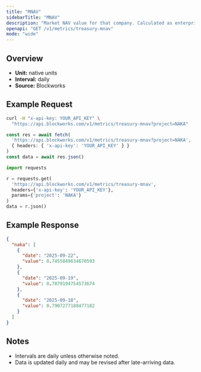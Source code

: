 ```yaml
---
title: "MNAV"
sidebarTitle: "MNAV"
description: "Market NAV value for that company. Calculated as enterprise value / NAV"
openapi: "GET /v1/metrics/treasury-mnav"
mode: "wide"
---
```


## Overview

- **Unit:** native units
- **Interval:** daily
- **Source:** Blockworks

## Example Request

<CodeGroup>

```bash cURL
curl -H "x-api-key: YOUR_API_KEY" \
  "https://api.blockworks.com/v1/metrics/treasury-mnav?project=NAKA"
```

```typescript TypeScript
const res = await fetch(
  'https://api.blockworks.com/v1/metrics/treasury-mnav?project=NAKA',
  { headers: { 'x-api-key': 'YOUR_API_KEY' } }
)
const data = await res.json()
```

```python Python
import requests

r = requests.get(
  'https://api.blockworks.com/v1/metrics/treasury-mnav',
  headers={'x-api-key': 'YOUR_API_KEY'},
  params={'project': 'NAKA'}
)
data = r.json()
```

</CodeGroup>

## Example Response

```json
{
  "naka": [
    {
      "date": "2025-09-22",
      "value": 0.7455849634670593
    },
    {
      "date": "2025-09-19",
      "value": 0.7879194754573674
    },
    {
      "date": "2025-09-18",
      "value": 0.7907277188477182
    }
  ]
}
```

## Notes
- Intervals are daily unless otherwise noted.
- Data is updated daily and may be revised after late-arriving data.